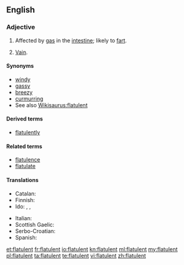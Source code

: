 ==English==

===Adjective===
{{en-adj}}

# Affected by [[gas]] in the [[intestine]]; likely to [[fart]].
# {{context|obsolete|lang=en}} [[vain|Vain]].

====Synonyms====
* [[windy]]
* [[gassy]]
* [[breezy]]
* [[curmurring]]
* See also [[Wikisaurus:flatulent]]

====Derived terms====
* [[flatulently]]

====Related terms====
* [[flatulence]]
* [[flatulate]]

====Translations====
{{trans-top|affected by gas in the intestine}}
* Catalan: {{t|ca|flatulent}}
* Finnish: {{t-|fi|ilmavaivainen}}
* Ido: {{t+|io|flatulenta}}, {{t+|io|flatuoza}}, {{t+|io|flatuema}}
{{trans-mid}}
* Italian: {{t-|it|flatulente}}
* Scottish Gaelic: {{t-|gd|gaothach}}
* Serbo-Croatian: {{t-|sh|nadut}}
* Spanish: {{t-|es|flatulente}}
{{trans-bottom}}

[[et:flatulent]]
[[fr:flatulent]]
[[io:flatulent]]
[[kn:flatulent]]
[[ml:flatulent]]
[[my:flatulent]]
[[pl:flatulent]]
[[ta:flatulent]]
[[te:flatulent]]
[[vi:flatulent]]
[[zh:flatulent]]